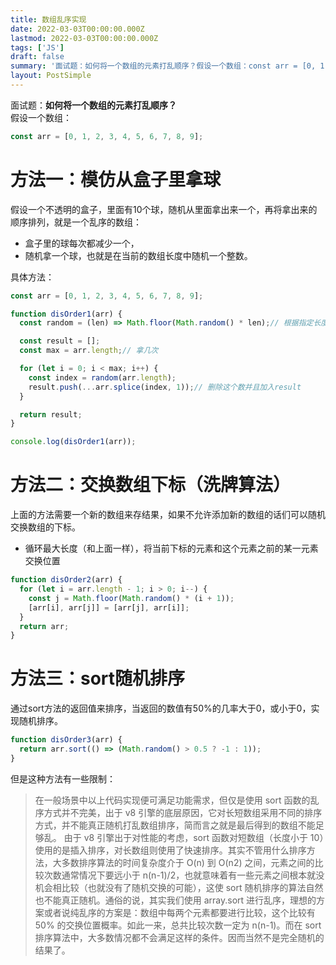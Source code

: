 ```yaml
---
title: 数组乱序实现
date: 2022-03-03T00:00:00.000Z
lastmod: 2022-03-03T00:00:00.000Z
tags: ['JS']
draft: false
summary: '面试题：如何将一个数组的元素打乱顺序？假设一个数组：const arr = [0, 1, 2, 3, 4, 5, 6, 7, 8, 9];方法一：模仿从盒子里拿球假设一个不透明的盒子，里面有10...'
layout: PostSimple
---
```


面试题：**如何将一个数组的元素打乱顺序？**<br />假设一个数组：
```javascript
const arr = [0, 1, 2, 3, 4, 5, 6, 7, 8, 9];
```
# 方法一：模仿从盒子里拿球
假设一个不透明的盒子，里面有10个球，随机从里面拿出来一个，再将拿出来的顺序排列，就是一个乱序的数组：

- 盒子里的球每次都减少一个，
- 随机拿一个球，也就是在当前的数组长度中随机一个整数。

具体方法：
```javascript
const arr = [0, 1, 2, 3, 4, 5, 6, 7, 8, 9];

function disOrder1(arr) {
  const random = (len) => Math.floor(Math.random() * len);// 根据指定长度随机一个整数

  const result = [];
  const max = arr.length;// 拿几次

  for (let i = 0; i < max; i++) {
    const index = random(arr.length);
    result.push(...arr.splice(index, 1));// 删除这个数并且加入result
  }

  return result;
}

console.log(disOrder1(arr));
```
# 方法二：交换数组下标（洗牌算法）
上面的方法需要一个新的数组来存结果，如果不允许添加新的数组的话们可以随机交换数组的下标。

- 循环最大长度（和上面一样），将当前下标的元素和这个元素之前的某一元素交换位置
```javascript
function disOrder2(arr) {
  for (let i = arr.length - 1; i > 0; i--) {
    const j = Math.floor(Math.random() * (i + 1));
    [arr[i], arr[j]] = [arr[j], arr[i]];
  }
  return arr;
}
```
# 方法三：sort随机排序
通过sort方法的返回值来排序，当返回的数值有50%的几率大于0，或小于0，实现随机排序。
```javascript
function disOrder3(arr) {
  return arr.sort(() => (Math.random() > 0.5 ? -1 : 1));
}
```
但是这种方法有一些限制：
> 在一般场景中以上代码实现便可满足功能需求，但仅是使用 sort 函数的乱序方式并不完美，出于 v8 引擎的底层原因，它对长短数组采用不同的排序方式，并不能真正随机打乱数组排序，简而言之就是最后得到的数组不能足够乱。
> 由于 v8 引擎出于对性能的考虑，sort 函数对短数组（长度小于 10）使用的是插入排序，对长数组则使用了快速排序。其实不管用什么排序方法，大多数排序算法的时间复杂度介于 O(n) 到 O(n2) 之间，元素之间的比较次数通常情况下要远小于 n(n-1)/2，也就意味着有一些元素之间根本就没机会相比较（也就没有了随机交换的可能），这使 sort 随机排序的算法自然也不能真正随机。通俗的说，其实我们使用 array.sort 进行乱序，理想的方案或者说纯乱序的方案是：数组中每两个元素都要进行比较，这个比较有 50% 的交换位置概率。如此一来，总共比较次数一定为 n(n-1)。而在 sort 排序算法中，大多数情况都不会满足这样的条件。因而当然不是完全随机的结果了。

